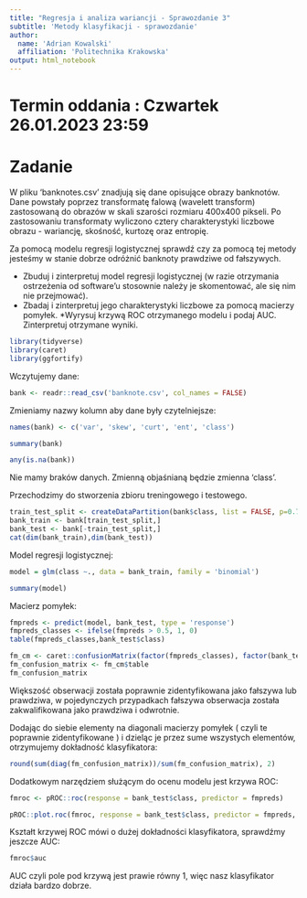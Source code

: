 ---
title: "Regresja i analiza wariancji - Sprawozdanie 3"
subtitle: 'Metody klasyfikacji - sprawozdanie' 
author: 
  name: 'Adrian Kowalski'
  affiliation: 'Politechnika Krakowska'
output: html_notebook
---

# Termin oddania : Czwartek 26.01.2023 23:59

# Zadanie

W pliku 'banknotes.csv' znadjują się dane opisujące obrazy banknotów. Dane powstały poprzez transformatę falową (wavelett transform) zastosowaną do obrazów w skali szarości rozmiaru 400x400 pikseli. Po zastosowaniu transformaty wyliczono cztery charakterystyki liczbowe obrazu - wariancję, skośność, kurtozę oraz entropię. 

Za pomocą modelu regresji logistycznej sprawdź czy za pomocą tej metody jesteśmy w stanie dobrze odróżnić banknoty prawdziwe od fałszywych. 

 - Zbuduj i zinterpretuj model regresji logistycznej (w razie otrzymania ostrzeżenia od software'u stosownie należy je skomentować, ale się nim nie przejmować).
 - Zbadaj i zinterpretuj jego charakterystyki liczbowe za pomocą macierzy pomyłek.
*Wyrysuj krzywą ROC otrzymanego modelu i podaj AUC. Zinterpretuj otrzymane wyniki.

```{r}
library(tidyverse)
library(caret)
library(ggfortify)
```
Wczytujemy dane:

```{r}
bank <- readr::read_csv('banknote.csv', col_names = FALSE)
```

Zmieniamy nazwy kolumn aby dane były czytelniejsze:

```{r}
names(bank) <- c('var', 'skew', 'curt', 'ent', 'class')
```



```{r}

summary(bank)

any(is.na(bank))

```

Nie mamy braków danych. Zmienną objaśnianą będzie zmienna 'class'.

Przechodzimy do stworzenia zbioru treningowego i testowego.


```{r}
train_test_split <- createDataPartition(bank$class, list = FALSE, p=0.75)
bank_train <- bank[train_test_split,]
bank_test <- bank[-train_test_split,]
cat(dim(bank_train),dim(bank_test))
```
Model regresji logistycznej:

```{r}
model = glm(class ~., data = bank_train, family = 'binomial')

summary(model)
```
Macierz pomyłek:

```{r}
fmpreds <- predict(model, bank_test, type = 'response')
fmpreds_classes <- ifelse(fmpreds > 0.5, 1, 0) 
table(fmpreds_classes,bank_test$class)
```

```{r}
fm_cm <- caret::confusionMatrix(factor(fmpreds_classes), factor(bank_test$class))
fm_confusion_matrix <- fm_cm$table
fm_confusion_matrix
```
Większość obserwacji została poprawnie zidentyfikowana jako fałszywa lub prawdziwa, w pojedynczych przypadkach fałszywa obserwacja została zakwalifikowana jako prawdziwa i odwrotnie. 


Dodając do siebie elementy na diagonali macierzy pomyłek ( czyli te poprawnie zidentyfikowane ) i dzieląc je przez sume wszystych elementów, otrzymujemy dokładność klasyfikatora:

```{r}
round(sum(diag(fm_confusion_matrix))/sum(fm_confusion_matrix), 2)
```
Dodatkowym narzędziem służącym do ocenu modelu jest krzywa ROC:

```{r}
fmroc <- pROC::roc(response = bank_test$class, predictor = fmpreds)

pROC::plot.roc(fmroc, response = bank_test$class, predictor = fmpreds, legacy.axes = TRUE) + geom_abline(slope = 1, intercept = 0)


```
Kształt krzywej ROC mówi o dużej dokładności klasyfikatora, sprawdźmy jeszcze AUC:


```{r}
fmroc$auc
```
AUC czyli pole pod krzywą jest prawie równy 1, więc nasz klasyfikator działa bardzo dobrze. 











